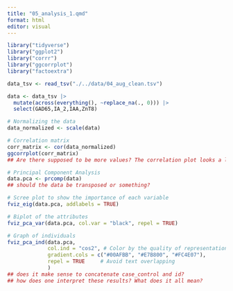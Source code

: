 ```yaml
---
title: "05_analysis_1.qmd"
format: html
editor: visual
---
```


```r
library("tidyverse")
library("ggplot2")
library("corrr")
library("ggcorrplot")
library("factoextra")
```

```r
data_tsv <- read_tsv("./../data/04_aug_clean.tsv") 

data <- data_tsv |>
  mutate(across(everything(), ~replace_na(., 0))) |>
  select(GAD65,IA_2,IAA,ZnT8) 

# Normalizing the data
data_normalized <- scale(data)

# Correlation matrix
corr_matrix <- cor(data_normalized)
ggcorrplot(corr_matrix)
## Are there supposed to be more values? The correlation plot looks a little weak. 

# Principal Component Analysis
data.pca <- prcomp(data)
## should the data be transposed or something?

# Scree plot to show the importance of each variable
fviz_eig(data.pca, addlabels = TRUE)

# Biplot of the attributes
fviz_pca_var(data.pca, col.var = "black", repel = TRUE)

# Graph of individuals
fviz_pca_ind(data.pca,
             col.ind = "cos2", # Color by the quality of representation
             gradient.cols = c("#00AFBB", "#E7B800", "#FC4E07"),
             repel = TRUE     # Avoid text overlapping
             )
## does it make sense to concatenate case_control and id?
## how does one interpret these results? What does it all mean?
```
